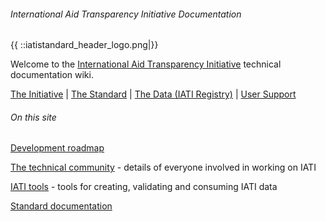 ====== International Aid Transparency Initiative Documentation ======
{{ ::iatistandard_header_logo.png|}}

Welcome to the [[http://www.aidtransparency.net|International Aid Transparency Initiative]] technical documentation wiki. 

[[http://www.aidtransparency.net|The Initiative]] | [[http://www.iatistandard.org|The Standard]] | [[http://www.iatiregistry.org|The Data (IATI Registry)]] | [[http://support.iatistandard.org|User Support]]

====== On this site ======

[[roadmap:start|Development roadmap]]

[[community:start|The technical community]] - details of everyone involved in working on IATI

[[tools:start|IATI tools]] - tools for creating, validating and consuming IATI data

[[standard:start|Standard documentation]]